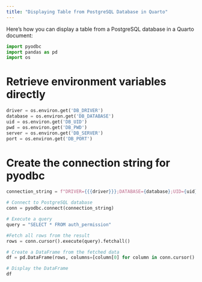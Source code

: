 ```yaml
---
title: "Displaying Table from PostgreSQL Database in Quarto"
---
```


Here's how you can display a table from a PostgreSQL database in a Quarto document:

```python
import pyodbc
import pandas as pd
import os
```

# Retrieve environment variables directly
```python
driver = os.environ.get('DB_DRIVER')
database = os.environ.get('DB_DATABASE')
uid = os.environ.get('DB_UID')
pwd = os.environ.get('DB_PWD')
server = os.environ.get('DB_SERVER')
port = os.environ.get('DB_PORT')
```
# Create the connection string for pyodbc
```python
connection_string = f"DRIVER={{{driver}}};DATABASE={database};UID={uid};PWD={pwd};SERVER={server};PORT={port}"
```

```python
# Connect to PostgreSQL database
conn = pyodbc.connect(connection_string)
```

```python
# Execute a query
query = "SELECT * FROM auth_permission"
```

```python
#Fetch all rows from the result
rows = conn.cursor().execute(query).fetchall()
```

```python
# Create a DataFrame from the fetched data
df = pd.DataFrame(rows, columns=[column[0] for column in conn.cursor().description])
```

```python
# Display the DataFrame
df
```
